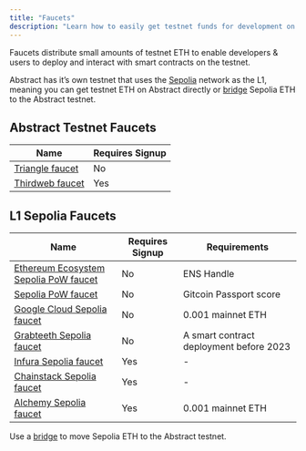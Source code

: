 ```yaml
---
title: "Faucets"
description: "Learn how to easily get testnet funds for development on Abstract."
---
```


Faucets distribute small amounts of testnet ETH to enable developers & users to deploy and
interact with smart contracts on the testnet.

Abstract has it&rsquo;s own testnet that uses
the [Sepolia](https://ethereum.org/en/developers/docs/networks/#sepolia) network as the L1, meaning
you can get testnet ETH on Abstract directly or [bridge](/tooling/bridges) Sepolia ETH to the
Abstract testnet.

## Abstract Testnet Faucets

| Name                                                                    | Requires Signup |
| ----------------------------------------------------------------------- | --------------- |
| [Triangle faucet](https://faucet.triangleplatform.com/abstract/testnet) | No              |
| [Thirdweb faucet](https://thirdweb.com/abstract-testnet)                | Yes             |

## L1 Sepolia Faucets

| Name                                                                                                 | Requires Signup | Requirements                            |
| ---------------------------------------------------------------------------------------------------- | --------------- | --------------------------------------- |
| [Ethereum Ecosystem Sepolia PoW faucet](https://www.ethereum-ecosystem.com/faucets/ethereum-sepolia) | No              | ENS Handle                              |
| [Sepolia PoW faucet](https://sepolia-faucet.pk910.de/)                                               | No              | Gitcoin Passport score                  |
| [Google Cloud Sepolia faucet](https://cloud.google.com/application/web3/faucet/ethereum/sepolia)     | No              | 0.001 mainnet ETH                       |
| [Grabteeth Sepolia faucet](https://grabteeth.xyz/)                                                   | No              | A smart contract deployment before 2023 |
| [Infura Sepolia faucet](https://www.infura.io/faucet/sepolia)                                        | Yes             | -                                       |
| [Chainstack Sepolia faucet](https://faucet.chainstack.com/sepolia-testnet-faucet)                    | Yes             | -                                       |
| [Alchemy Sepolia faucet](https://www.alchemy.com/faucets/ethereum-sepolia)                           | Yes             | 0.001 mainnet ETH                       |

Use a [bridge](/tooling/bridges) to move Sepolia ETH to the Abstract testnet.
